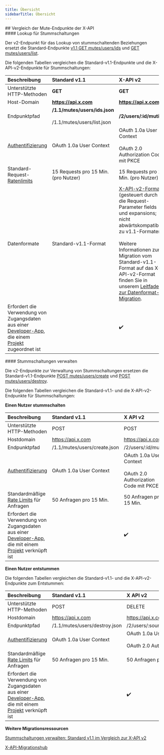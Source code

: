 ```yaml
---
title: Übersicht
sidebarTitle: Übersicht
---
```



<div id="comparing-x-apis-mutes-endpoints">
  ## Vergleich der Mute-Endpunkte der X-API
</div>

<div id="mutes-lookup">
  #### Lookup für Stummschaltungen
</div>

Der v2-Endpunkt für das Lookup von stummschaltenden Beziehungen ersetzt die Standard-Endpunkte [v1.1 GET mutes/users/ids](https://developer.x.com/en/docs/twitter-api/v1/accounts-and-users/mute-block-report-users/api-reference/get-mutes-users-ids) und [GET mutes/users/list](https://developer.x.com/en/docs/twitter-api/v1/accounts-and-users/mute-block-report-users/api-reference/get-mutes-users-list).

Die folgenden Tabellen vergleichen die Standard-v1.1-Endpunkte und die X-API-v2-Endpunkte für Stummschaltungen:
 

| Beschreibung | Standard v1.1 | X-API v2 |
| :--- | :--- | :--- |
| Unterstützte HTTP-Methoden | ******GET****** | ******GET****** |
| Host-Domain | ******https://api.x.com****** | ******https://api.x.com****** |
| Endpunktpfad | ******/1.1/mutes/users/ids.json******<br /><br />/1.1/mutes/users/list.json | ******/2/users/:id/muting****** |
| [Authentifizierung](/de/resources/fundamentals/authentication) | OAuth 1.0a User Context | OAuth 1.0a User Context<br /><br />OAuth 2.0 Authorization Code mit PKCE |
| Standard-Request-[Ratenlimits](/de/resources/fundamentals/rate-limits) | 15 Requests pro 15 Min. (pro Nutzer) | 15 Requests pro 15 Min. (pro Nutzer) |
| Datenformate | Standard-v1.1-Format | [X-API-v2-Format](/de/x-api/fundamentals/data-dictionary) (gesteuert durch die Request-Parameter fields und expansions; nicht abwärtskompatibel zu v1.1-Formaten)<br /><br />Weitere Informationen zur Migration vom Standard-v1.1-Format auf das X-API-v2-Format finden Sie in unserem [Leitfaden zur Datenformat-Migration](/de/x-api/migrate/data-format-migration). |
| Erfordert die Verwendung von Zugangsdaten aus einer [Developer-App](/de/resources/fundamentals/developer-apps), die einem [Projekt](/de/resources/fundamentals/projects) zugeordnet ist |     | ✔️  |

<div id="manage-mutes">
  #### Stummschaltungen verwalten
</div>

Die v2-Endpunkte zur Verwaltung von Stummschaltungen ersetzen die Standard-v1.1-Endpunkte [POST mutes/users/create](https://developer.x.com/en/docs/twitter-api/v1/accounts-and-users/mute-block-report-users/api-reference/post-mutes-users-create) und [POST mutes/users/destroy](https://developer.x.com/en/docs/twitter-api/v1/accounts-and-users/mute-block-report-users/api-reference/post-mutes-users-destroy).

Die folgenden Tabellen vergleichen die Standard-v1.1- und die X-API-v2-Endpunkte für Stummschaltungen:

**Einen Nutzer stummschalten**

| Beschreibung | Standard v1.1 | X API v2 |
| :--- | :--- | :--- |
| Unterstützte HTTP-Methoden | POST | POST |
| Hostdomain | https://api.x.com | https://api.x.com |
| Endpunktpfad | /1.1/mutes/users/create.json | /2/users/:id/muting |
| [Authentifizierung](/de/resources/fundamentals/authentication) | OAuth 1.0a User Context | OAuth 1.0a User Context<br /><br />OAuth 2.0 Authorization Code mit PKCE |
| Standardmäßige [Rate Limits](/de/resources/fundamentals/rate-limits) für Anfragen | 50 Anfragen pro 15 Min. | 50 Anfragen pro 15 Min. |
| Erfordert die Verwendung von Zugangsdaten aus einer [Developer-App](/de/resources/fundamentals/developer-apps), die mit einem [Projekt](/de/resources/fundamentals/projects) verknüpft ist |     | ✔️  |

**Einen Nutzer entstummen**

Die folgenden Tabellen vergleichen die Standard-v1.1- und die X-API-v2-Endpunkte zum Entstummen:

| Beschreibung | Standard v1.1 | X API v2 |
| :--- | :--- | :--- |
| Unterstützte HTTP-Methoden | POST | DELETE |
| Hostdomain | https://api.x.com | https://api.x.com |
| Endpunktpfad | /1.1/mutes/users/destroy.json | /2/users/:source\_user\_id/muting/:target\_user\_id |
| [Authentifizierung](/de/resources/fundamentals/authentication) | OAuth 1.0a User Context | OAuth 1.0a User Context<br /><br />OAuth 2.0 Authorization Code mit PKCE |
| Standardmäßige [Rate Limits](/de/resources/fundamentals/rate-limits) für Anfragen | 50 Anfragen pro 15 Min. | 50 Anfragen pro 15 Min. |
| Erfordert die Verwendung von Zugangsdaten aus einer [Developer-App](/de/resources/fundamentals/developer-apps), die mit einem [Projekt](/de/resources/fundamentals/projects) verknüpft ist |     | ✔️  |

**Weitere Migrationsressourcen**

[Stummschaltungen verwalten: Standard v1.1 im Vergleich zur X-API v2](/de/x-api/users/mutes#manage-mutes-standard-v1-1-compared-to-x-api-v2)

[X-API-Migrationshub](/de/x-api/migrate/overview)